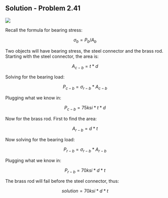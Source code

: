 ## Solution - Problem 2.41

![](images/169.png)

Recall the formula for bearing stress:

$$\sigma_b = P_b/A_b$$

Two objects will have bearing stress, the steel connector and the brass rod. Starting with the steel connector, the area is:

$$A_{c-b} = t*d$$

Solving for the bearing load:

$$P_{c-b} = \sigma_{r-b}*A_{c-b}$$

Plugging what we know in:

$$P_{c-b} = 75ksi*t*d$$

Now for the brass rod. First to find the area:

$$A_{r-b} = d*t$$

Now solving for the bearing load:

$$P_{r-b} = \sigma_{r-b}*A_{r-b}$$

Plugging what we know in:

$$P_{r-b} = 70ksi*d*t$$

The brass rod will fail before the steel connector, thus:

$$solution = 70ksi*d*t$$